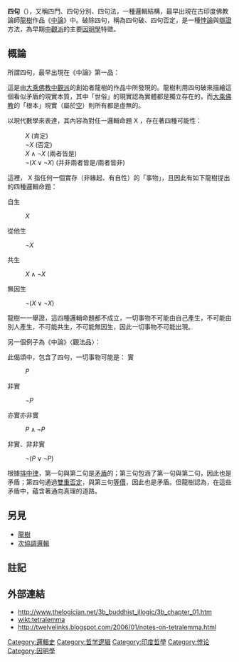 {{unreferenced|time=2017-07-30T05:21:57+00:00}}
'''四句'''（{{lang-sa|catuṣkoṭi}}），又稱四門、四句分別、四句法，一種邏輯結構，最早出現在古印度佛教論師[[龍樹|龍樹]]作品《[[中論|中論]]》中。破除四句，稱為四句破、四句否定，是一種[[悖論|悖論]]與[[辯證法|辯證]]方法，為早期[[中觀派|中觀派]]的主要[[因明學|因明學]]特徵。

==概論==
所謂四句，最早出現在《中論》第一品：
{{quote|諸法不自生，亦不從他生，不共不無因，是故知無生。}}

這是由[[大乘佛教|大乘佛教]][[中觀派|中觀派]]的創始者龍樹的作品中所發現的。龍樹利用四句破來描繪這個看似矛盾的現實本質，其中「世俗」的現實認為實體都是獨立存在的，而[[大乘佛教|大乘佛教]]的「根本」現實（屬於[[空|空]]）則所有都是虛無的。

以現代數學來表達，其內容為對任一邏輯命題 X ，存在著四種可能性：

: <math>X </math> (肯定)
: <math>\neg X</math> (否定)
: <math>X \land \neg X</math> (兩者皆是)
: <math>\neg (X \lor \neg X)</math> (并非兩者皆是/兩者皆非)

這裡， X 指任何一個實存（非緣起、有自性）的「事物」，且因此有如下龍樹提出的四種邏輯命題：

自生
: <math>X </math>

從他生
: <math>\neg X</math>

共生
: <math>X \land \neg X</math>

無因生
: <math>\neg (X \lor \neg X)</math>

龍樹一一舉證，這四種邏輯命題都不成立，一切事物不可能由自己產生，不可能由別人產生，不可能共生，不可能無因生，因此一切事物不可能出現。

另一個例子為《中論》〈觀法品〉：
{{quote|一切實非實，亦實亦非實，非實非非實，是名諸佛法。}}

此偈頌中，包含了四句，一切事物可能是：
實
: <math>P </math>
非實
: <math>\neg P</math>
亦實亦非實
: <math>P \land \neg P</math>
非實、非非實
: <math>\neg (P \lor \neg P)</math>

根據[[排中律|排中律]]，第一句與第二句是[[矛盾|矛盾]]的；第三句包涵了第一句與第二句，因此也是矛盾；第四句通過[[雙重否定|雙重否定]]，與第三句[[等價|等價]]，因此也是矛盾。但龍樹認為，在這些矛盾中，蘊含著通向真理的道路。

==另見==
* [[龍樹|龍樹]]
* [[次協調邏輯|次協調邏輯]]

==註記==
<references />

==外部連結==
* http://www.thelogician.net/3b_buddhist_illogic/3b_chapter_01.htm{{Wayback|url=http://www.thelogician.net/3b_buddhist_illogic/3b_chapter_01.htm |date=20071008141601 }}
* [[wikt:tetralemma|wikt:tetralemma]]
* http://twelvelinks.blogspot.com/2006/01/notes-on-tetralemma.html{{Wayback|url=http://twelvelinks.blogspot.com/2006/01/notes-on-tetralemma.html |date=20080519143859 }}

{{Philosophy navigation}}
[[Category:邏輯史|Category:邏輯史]]
[[Category:哲学逻辑|Category:哲学逻辑]]
[[Category:印度哲學|Category:印度哲學]]
[[Category:悖论|Category:悖论]]
[[Category:因明學|Category:因明學]]
